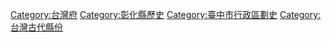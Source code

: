 [[Category:台灣府|Category:台灣府]]
[[Category:彰化縣歷史|Category:彰化縣歷史]]
[[Category:臺中市行政區劃史‎|Category:臺中市行政區劃史‎]]
[[Category:台灣古代縣份|Category:台灣古代縣份]]